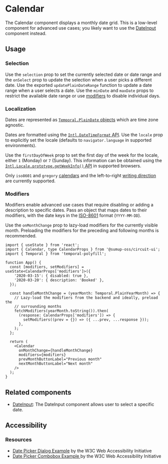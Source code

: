
<Meta of={Stories} />

# Calendar

<Status variant="stable" />

The Calendar component displays a monthly date grid. This is a low-level component for advanced use cases; you likely want to use the [DateInput](Forms/DateInput/Base) component instead.

<Story of={Stories.Base} />
<Props />

## Usage

### Selection

Use the `selection` prop to set the currently selected date or date range and the `onSelect` prop to update the selection when a user picks a different date. Use the exported `updatePlainDateRange` function to update a date range when a user selects a date. Use the `minDate` and `maxDate` props to restrict the available date range or use [modifiers](#modifiers) to disable individual days.

<Story of={Stories.Range} />

### Localization

Dates are represented as [`Temporal.PlainDate` objects](https://tc39.es/proposal-temporal/docs/plaindate.html) which are time zone agnostic.

Dates are formatted using the [`Intl.DateTimeFormat` API](https://developer.mozilla.org/en-US/docs/Web/JavaScript/Reference/Global_Objects/Intl/DateTimeFormat). Use the `locale` prop to explicitly set the locale (defaults to `navigator.language` in supported environments).

Use the `firstDayOfWeek` prop to set the first day of the week for the locale, either `1` (Monday) or `7` (Sunday). This information can be obtained using the [`Intl.Locale.prototype.getWeekInfo()` API](https://developer.mozilla.org/en-US/docs/Web/JavaScript/Reference/Global_Objects/Intl/Locale/getWeekInfo#firstday) in supported browsers.

Only `iso8601` and `gregory` [calendars](https://developer.mozilla.org/en-US/docs/Web/JavaScript/Reference/Global_Objects/Intl/Locale/getCalendars#supported_calendar_types) and the left-to-right [writing direction](https://developer.mozilla.org/en-US/docs/Web/HTML/Global_attributes/dir) are currently supported.

<Story of={Stories.Localized} />

### Modifiers

Modifiers enable advanced use cases that require disabling or adding a description to specific dates. Pass an object that maps dates to their modifiers, with the date keys in the [ISO-8601](https://en.wikipedia.org/wiki/ISO_8601) format (`YYYY-MM-DD`).

<Story of={Stories.Modifiers} />

Use the `onMonthChange` prop to lazy-load modifiers for the currently visible month. Preloading the modifiers for the preceding and following months is recommended.

```tsx
import { useState } from 'react';
import { Calendar, type CalendarProps } from '@sumup-oss/circuit-ui';
import { Temporal } from 'temporal-polyfill';

function App() {
  const [modifiers, setModifiers] = useState<CalendarProps['modifiers']>({
    '2020-03-15': { disabled: true },
    '2020-03-20': { description: 'Booked' },
  });

  const handleMonthChange = (yearMonth: Temporal.PlainYearMonth) => {
    // Lazy-load the modifiers from the backend and ideally, preload the
    // surrounding months
    fetchModifiers(yearMonth.toString()).then(
      (response: CalendarProps['modifiers']) => {
        setModifiers((prev = {}) => ({ ...prev, ...response }));
      },
    );
  };

  return (
    <Calendar
      onMonthChange={handleMonthChange}
      modifiers={modifiers}
      prevMonthButtonLabel="Previous month"
      nextMonthButtonLabel="Next month"
    />
  );
}
```

## Related components

- [DateInput](Forms/DateInput/Base): The DateInput component allows user to select a specific date.

## Accessibility

### Resources

- [Date Picker Dialog Example](https://www.w3.org/WAI/ARIA/apg/patterns/dialog-modal/examples/datepicker-dialog/) by the W3C Web Accessibility Initiative
- [Date Picker Combobox Example ](https://www.w3.org/WAI/ARIA/apg/patterns/combobox/examples/combobox-datepicker/) by the W3C Web Accessibility Initiative

